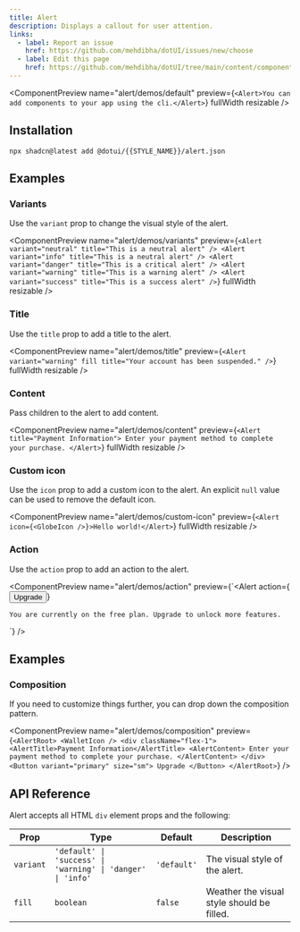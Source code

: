 ```yaml
---
title: Alert
description: Displays a callout for user attention.
links:
  - label: Report an issue
    href: https://github.com/mehdibha/dotUI/issues/new/choose
  - label: Edit this page
    href: https://github.com/mehdibha/dotUI/tree/main/content/components/feedback/alert.mdx?plain=1
---
```


<ComponentPreview
  name="alert/demos/default"
  preview={`<Alert>You can add components to your app using the cli.</Alert>`}
  fullWidth
  resizable
/>

## Installation

```package-install
npx shadcn@latest add @dotui/{{STYLE_NAME}}/alert.json
```

## Examples

### Variants

Use the `variant` prop to change the visual style of the alert.

<ComponentPreview
  name="alert/demos/variants"
  preview={`<Alert variant="neutral" title="This is a neutral alert" />
<Alert variant="info" title="This is a neutral alert" />
<Alert variant="danger" title="This is a critical alert" />
<Alert variant="warning" title="This is a warning alert" />
<Alert variant="success" title="This is a success alert" />`}
  fullWidth
  resizable
/>

### Title

Use the `title` prop to add a title to the alert.

<ComponentPreview
  name="alert/demos/title"
  preview={`<Alert variant="warning" fill title="Your account has been suspended." />`}
  fullWidth
  resizable
/>

### Content

Pass children to the alert to add content.

<ComponentPreview
  name="alert/demos/content"
  preview={`<Alert title="Payment Information">
    Enter your payment method to complete your purchase.
  </Alert>`}
  fullWidth
  resizable
/>

### Custom icon

Use the `icon` prop to add a custom icon to the alert. An explicit `null` value can be used to remove the default icon.

<ComponentPreview
  name="alert/demos/custom-icon"
  preview={`<Alert icon={<GlobeIcon />}>Hello world!</Alert>`}
  fullWidth
  resizable
/>

### Action

Use the `action` prop to add an action to the alert.

<ComponentPreview
  name="alert/demos/action"
  preview={`<Alert
    action={<Button>Upgrade</Button>}
  >
    You are currently on the free plan. Upgrade to unlock more features.
  </Alert>`}
/>

## Examples

### Composition

If you need to customize things further, you can drop down the composition pattern.

<ComponentPreview
  name="alert/demos/composition"
  preview={`<AlertRoot>
    <WalletIcon />
    <div className="flex-1">
      <AlertTitle>Payment Information</AlertTitle>
      <AlertContent>
        Enter your payment method to complete your purchase.
      </AlertContent>
    </div>
    <Button variant="primary" size="sm">
      Upgrade
    </Button>
  </AlertRoot>`}
/>

## API Reference

Alert accepts all HTML `div` element props and the following:

| Prop      | Type                                                         | Default     | Description                                |
| --------- | ------------------------------------------------------------ | ----------- | ------------------------------------------ |
| `variant` | `'default' \| 'success' \| 'warning' \| 'danger' \| 'info' ` | `'default'` | The visual style of the alert.             |
| `fill`    | `boolean`                                                    | `false`     | Weather the visual style should be filled. |
